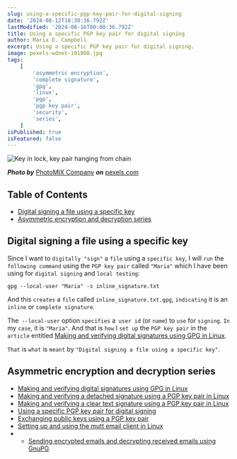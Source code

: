 ```yaml
---
slug: using-a-specific-pgp-key-pair-for-digital-signing
date: '2024-08-12T18:30:36.792Z'
lastModified: '2024-08-16T00:00:36.792Z'
title: Using a specific PGP key pair for digital signing
author: Maria D. Campbell
excerpt: Using a specific PGP key pair for digital signing.
image: pexels-wdnet-101808.jpg
tags:
    [
        'asymmetric encryption',
        'complete signature',
        'gpg',
        'linux',
        'pgp',
        'pgp key pair',
        'security',
        'series',
    ]
isPublished: true
isFeatured: false
---
```


![Key in lock, key pair hanging from chain](pexels-wdnet-101808.jpg)

**_Photo by_** [PhotoMIX Company](https://www.pexels.com/@wdnet/) **_on_**
[pexels.com](https://www.pexels.com/photo/black-handled-key-on-key-hole-101808/)

## Table of Contents

-   [Digital signing a file using a specific key](#digital-signing-a-file-using-a-specific-key-from-a-keyring)
-   [Asymmetric encryption and decryption series](#asymmetric-encryption-and-decryption-series)

## Digital signing a file using a specific key

Since I want to `digitally "sign"` a `file` using a `specific key`, I will `run`
the `following command` using the `PGP key pair` called `"Maria"` which I have
been using for `digital signing` and `local testing`:

```shell
gpg --local-user "Maria" -s inline_signature.txt
```

And this `creates` a `file` called `inline_signature.txt.gpg`, `indicating` it
is an `inline` or `complete signature`.

The` --local-user` option `specifies` a` user id` (or `name`) to `use` for
`signing`. `In` my `case`, it is `"Maria"`. And that is `how` I `set up` the
`PGP key pair` in the `article` entitled
[Making and verifying digital signatures using GPG in Linux](/blog/making-and-verifying-a-detached-signature-using-a-pgp-key-pair-in-linux).

`That` is `what` is `meant` by `"Digital signing a file using a specific key"`.

## Asymmetric encryption and decryption series

-   [Making and verifying digital signatures using GPG in Linux](/blog/making-and-verifying-digital-signatures-using-gpg-in-linux)
-   [Making and verifying a detached signature using a PGP key pair in Linux](http://localhost:3000/blog/making-and-verifying-a-detached-signature-using-a-pgp-key-pair-in-linux)
-   [Making and verifying a clear text signature using a PGP key pair in Linux](/blog/making-and-verifying-a-cleartext-digital-signature-using-a-pgp-key-pair-in-linux)
-   [Using a specific PGP key pair for digital signing](http://localhost:3000/blog/using-a-specific-pgp-key-pair-for-digital-signing)
-   [Exchanging public keys using a PGP key pair](/blog/exchanging-keys-using-a-pgp-key-pair)
-   [Setting up and using the mutt email client in Linux](http://localhost:3000/blog/setting-up-and-using-the-mutt-email-client-in-linux)
-   -   [Sending encrypted emails and decrypting received emails using GnuPG](/blog/sending-encrypted-emails-and-decrypting-received-emails-using-gnupg)
